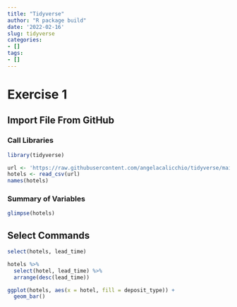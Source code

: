 ```yaml
---
title: "Tidyverse"
author: "R package build"
date: '2022-02-16'
slug: tidyverse
categories:
- []
tags:
- []
---
```


# Exercise 1
## Import File From GitHub

### Call Libraries 
```r
library(tidyverse)
```

```r
url <- 'https://raw.githubusercontent.com/angelacalicchio/tidyverse/main/hotels.csv'
hotels <- read_csv(url)
names(hotels)
```

### Summary of Variables 
```r
glimpse(hotels)
```

## Select Commands

```r
select(hotels, lead_time)
```

```r
hotels %>%
  select(hotel, lead_time) %>% 
  arrange(desc(lead_time))
```
```r
ggplot(hotels, aes(x = hotel, fill = deposit_type)) +
  geom_bar()
```





